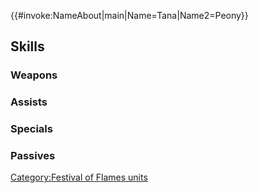 {{#invoke:NameAbout|main|Name=Tana|Name2=Peony}}{{HeroPage Tabs}}
{{Hero Infobox
|Name=Tana
|Title=Soothing Warmth
|WeaponType=Green Dagger
|MoveType=Flying
|secondPerson=Peony
|Origin=Fire Emblem: The Sacred Stones,Fire Emblem Heroes
|Gender=FF
|harmonized=Grants【Resonance: Blades】to unit and allies from the same titles as unit.<br><br>Grants another action to ally with the highest HP that is within 2 spaces, has already acted, and is from the same titles as unit (excluding unit). (Allies with Sing or Dance can be granted this effect as well. If multiple units meet the conditions, effect will not trigger.)<br><br>【Resonance: Blades】<br>Grants Atk/Spd+4 during combat for 1 turn.
|actorEN=Melissa Fahn,Ryan Bartley
|actorJP=たなか久美,和氣あず未
|artist=間嶌三貴
|additionDate=September 6, 2022
|releaseDate=September 7, 2022
|entry=0;7
|cv1=7
|cv2=200200
|TagID=双界ターナ
|InternalID=845
|Properties=special,harmonized,hat,tiara
|description=The princess of Frelia and the álfr of sweet dreams, joining hands with one another at the festival of flames. They appear in Fire Emblem: The Sacred Stones / Heroes.
}}
{{Stats Page
|Lv1HP=17|Lv1ATK=9|Lv1SPD=12|Lv1DEF=4|Lv1RES=8
|GRHP=50|GRATK=70|GRSPD=70|GRDEF=50|GRRES=55
}}
==Skills==
===Weapons===
{{Weapons Table
|weapon1=Iron Dagger
|weapon1Default=1
|weapon1Unlock=1
|weapon2=Steel Dagger
|weapon2Default=2
|weapon2Unlock=2
|weapon3=Silver Dagger
|weapon3Default=4
|weapon3Unlock=3
|weapon4=Kindling Taiko
|weapon4Default=5
|weapon4Unlock=5
}}
===Assists===
{{Assists Table}}
===Specials===
{{Specials Table
|special1=Night Sky
|special1Default=4
|special1Unlock=3
|special2=Glimmer
|special2Unlock=4
}}
===Passives===
{{Passives Table
|passiveA1=Atk/Spd Catch 1
|passiveA2=Atk/Spd Catch 2
|passiveA3=Atk/Spd Catch 3
|passiveA4=Atk/Spd Catch 4
|passiveA1Unlock=2
|passiveA2Unlock=3
|passiveA3Unlock=4
|passiveA4Unlock=5
|passiveB1=Windsweep 1
|passiveB2=Windsweep 2
|passiveB3=Windsweep 3
|passiveB1Unlock=1
|passiveB2Unlock=2
|passiveB3Unlock=4
|passiveC1=Spd/Def Rein 1
|passiveC2=Spd/Def Rein 2
|passiveC3=Spd/Def Rein 3
|passiveC4=Spd/Def Hold
|passiveC1Unlock=2
|passiveC2Unlock=3
|passiveC3Unlock=4
|passiveC4Unlock=5
}}
{{Heroes Navbox}}
[[Category:Festival of Flames units]]